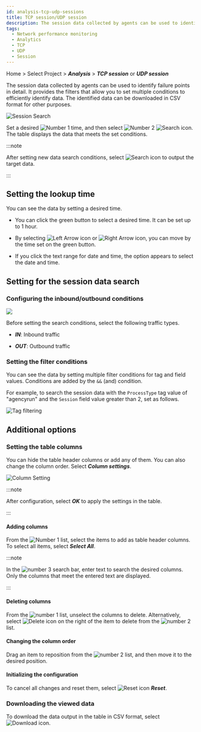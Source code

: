 ```yaml
---
id: analysis-tcp-udp-sessions
title: TCP session/UDP session
description: The session data collected by agents can be used to identify failure points in detail.
tags:
  - Network performance monitoring
  - Analytics
  - TCP
  - UDP
  - Session
---
```


Home > Select Project > **_Analysis_** > **_TCP session_** or **_UDP session_**

The session data collected by agents can be used to identify failure points in detail. It provides the filters that allow you to set multiple conditions to efficiently identify data. The identified data can be downloaded in CSV format for other purposes.

![Session Search](/img/npm-analaysis-tcp-udp.png)

Set a desired ![Number 1](/img/number-01.png) time, and then select ![Number 2](/img/number-02.png) ![Search icon](/img/ico-btn-search.png). The table displays the data that meets the set conditions.

:::note

After setting new data search conditions, select ![Search icon](/img/ico-btn-search.png) to output the target data.

:::

## Setting the lookup time

You can see the data by setting a desired time.

<ImgLang img='flexboard-time-set-select.png' desc='시간 선택 모드' className='noneborder' />

-   You can click the green button to select a desired time. It can be set up to 1 hour.

-   By selecting ![Left Arrow icon](/img/left-arrow.svg) or ![Right Arrow icon](/img/right-arrow.svg), you can move by the time set on the green button.

-   If you click the text range for date and time, the option appears to select the date and time.

## Setting for the session data search

### Configuring the inbound/outbound conditions

![](/img/npm-analysis-select-in-out.png)

Before setting the search conditions, select the following traffic types.

-   **_IN_**: Inbound traffic

-   **_OUT_**: Outbound traffic

### Setting the filter conditions

You can see the data by setting multiple filter conditions for tag and field values. Conditions are added by the `&&` (and) condition.

For example, to search the session data with the `ProcessType` tag value of "agencyrun" and the `Session` field value greater than 2, set as follows.

![Tag filtering](/img/npm-analysis-filtering.png)

## Additional options

### Setting the table columns

You can hide the table header columns or add any of them. You can also change the column order. Select **_Column settings_**.

![Column Setting](/img/npm-analysis-column-settings.png)

:::note

After configuration, select **_OK_** to apply the settings in the table.

:::

#### Adding columns

From the ![Number 1](/img/number-01.png) list, select the items to add as table header columns. To select all items, select **_Select All_**.

:::note

In the ![number 3](/img/number-03.png) search bar, enter text to search the desired columns. Only the columns that meet the entered text are displayed.

:::

#### Deleting columns

From the ![number 1](/img/number-01.png) list, unselect the columns to delete. Alternatively, select ![Delete icon](/img/ico-remove-white.svg) on the right of the item to delete from the ![number 2](/img/number-02.png) list.

#### Changing the column order

Drag an item to reposition from the ![number 2](/img/number-02.png) list, and then move it to the desired position. 

#### Initializing the configuration

To cancel all changes and reset them, select ![Reset icon](/img/ico-reset.svg) **_Reset_**.

### Downloading the viewed data

To download the data output in the table in CSV format, select ![Download icon](/img/ic-csv-download-ms.svg).

